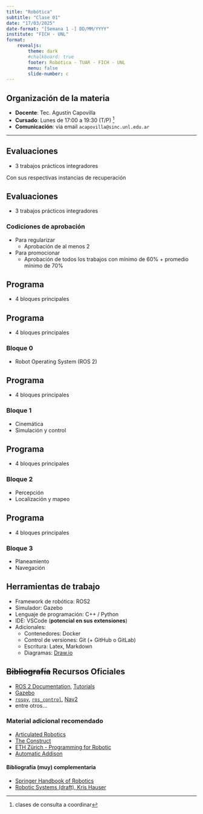 ```yaml
---
title: "Robótica"
subtitle: "Clase 01"
date: "17/03/2025"
date-format: "[Semana 1 -] DD/MM/YYYY"
institute: "FICH - UNL"
format:
    revealjs:
        theme: dark
        #chalkboard: true
        footer: Robótica - TUAR - FICH - UNL
        menu: false
        slide-number: c
---
```


## Organización de la materia
- __Docente__: Tec. Agustín Capovilla 
- __Cursado__: Lunes de 17:00 a 19:30 (T/P) ^[clases de consulta a coordinar]
- __Comunicación__: via email `acapovilla@sinc.unl.edu.ar` 

---

## Evaluaciones
- 3 trabajos prácticos integradores

::: {.fragment .callout-note appearance="simple"}
Con sus respectivas instancias de recuperación
:::


## Evaluaciones
- 3 trabajos prácticos integradores

### Codiciones de aprobación
- Para regularizar
    - Aprobación de al menos 2
- Para promocionar
    - Aprobación de todos los trabajos con mínimo de 60% + promedio mínimo de 70%

## Programa
- 4 bloques principales

## Programa
- 4 bloques principales

### Bloque 0
- Robot Operating System (ROS 2)

## Programa
- 4 bloques principales

### Bloque 1
- Cinemática
- Simulación y control

## Programa
- 4 bloques principales

### Bloque 2
- Percepción
- Localización y mapeo

## Programa
- 4 bloques principales

### Bloque 3
- Planeamiento
- Navegación


## Herramientas de trabajo {.smaller}
::: {.incremental}
- Framework de robótica: ROS2 
- Simulador: Gazebo
- Lenguaje de programación: C++ / Python
- IDE: VSCode (**potencial en sus extensiones**)
- Adicionales:
    - Contenedores: Docker
    - Control de versiones: Git (+ GitHub o GitLab)
    - Escritura: Latex, Markdown
    - Diagramas: [Draw.io](https://app.diagrams.net/){target="_blank"}
:::


## ~~Bibliografía~~ Recursos Oficiales {.scrollable}
- [ROS 2 Documentation](https://docs.ros.org/en/jazzy/index.html){target="_blank"}, [Tutorials](https://docs.ros.org/en/jazzy/Tutorials.html){target="_blank"}
- [Gazebo](https://gazebosim.org/docs/harmonic/getstarted/){target="_blank"}
- [`rospy`](https://docs.ros2.org/latest/api/rclpy/index.html){target="_blank"}, [`ros_control`](https://control.ros.org/jazzy/index.html){target="_blank"}, [Nav2](https://docs.nav2.org/){target="_blank"}
- entre otros... 

### Material adicional recomendado
- [Articulated Robotics](https://articulatedrobotics.xyz/category/getting-ready-to-build-a-ros-robot){target="_blank"}
- [The Construct](https://www.theconstruct.ai/ros-projects-exploring-ros-using-2-wheeled-robot-part-1/){target="_blank"}
- [ETH Zürich - Programming for Robotic](https://rsl.ethz.ch/education-students/lectures/ros.html){target="_blank"}
- [Automatic Addison](https://automaticaddison.com/){target="_blank"} 

#### Bibliografía (muy) complementaria
- [Springer Handbook of Robotics](https://link.springer.com/book/10.1007/978-3-319-32552-1){target="_blank"}
- [Robotic Systems (draft), Kris Hauser](https://motion.cs.illinois.edu/RoboticSystems/){target="_blank"}
